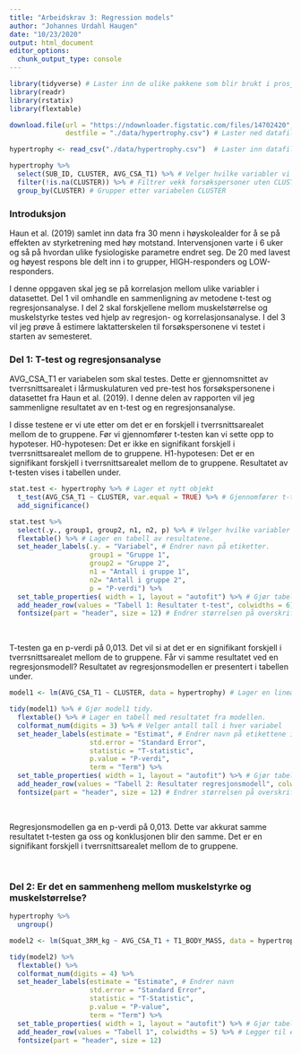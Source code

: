```yaml
---
title: "Arbeidskrav 3: Regression models"
author: "Johannes Urdahl Haugen"
date: "10/23/2020"
output: html_document
editor_options: 
  chunk_output_type: console
---
```


```r
library(tidyverse) # Laster inn de ulike pakkene som blir brukt i prosjektet
library(readr)
library(rstatix)
library(flextable)

download.file(url = "https://ndownloader.figstatic.com/files/14702420", 
              destfile = "./data/hypertrophy.csv") # Laster ned datafilen.

hypertrophy <- read_csv("./data/hypertrophy.csv")  # Laster inn datafilen og kobler den til objektet hypertrophy.

hypertrophy %>%
  select(SUB_ID, CLUSTER, AVG_CSA_T1) %>% # Velger hvilke variabler vi vil ha med
  filter(!is.na(CLUSTER)) %>% # Filtrer vekk forsøkspersoner uten CLUSTER
  group_by(CLUSTER) # Grupper etter variabelen CLUSTER

```

### Introduksjon
Haun et al. (2019) samlet inn data fra 30 menn i høyskolealder for å se på effekten av styrketrening med høy motstand. Intervensjonen varte i 6 uker og så på hvordan ulike fysiologiske parametre endret seg. De 20 med lavest og høyest respons ble delt inn i to grupper, HIGH-responders og LOW-responders.

I denne oppgaven skal jeg se på korrelasjon mellom ulike variabler i datasettet. Del 1 vil omhandle en sammenligning av metodene t-test og regresjonsanalyse. I del 2 skal forskjellene mellom muskelstørrelse og muskelstyrke testes ved hjelp av regresjon- og korrelasjonsanalyse. I del 3 vil jeg prøve å estimere laktatterskelen til forsøkspersonene vi testet i starten av semesteret.


### Del 1: T-test og regresjonsanalyse
AVG_CSA_T1 er variabelen som skal testes. Dette er gjennomsnittet av tverrsnittsarealet i lårmuskulaturen ved pre-test hos forsøkspersonene i datasettet fra Haun et al. (2019). I denne delen av rapporten vil jeg sammenligne resultatet av en t-test og en regresjonsanalyse. 

I disse testene er vi ute etter om det er en forskjell i tverrsnittsarealet mellom de to gruppene. Før vi gjennomfører t-testen kan vi sette opp to hypoteser. H0-hypotesen: Det er ikke en signifikant forskjell i tverrsnittsarealet mellom de to gruppene. H1-hypotesen: Det er en signifikant forskjell i tverrsnittsarealet mellom de to gruppene. Resultatet av t-testen vises i tabellen under.
<br>
```r
stat.test <- hypertrophy %>% # Lager et nytt objekt
  t_test(AVG_CSA_T1 ~ CLUSTER, var.equal = TRUE) %>% # Gjennomfører t-testen med valgte variabler med en varians som er registrert som lik.
  add_significance()

stat.test %>%
  select(.y., group1, group2, n1, n2, p) %>% # Velger hvilke variabler vi vil ha med.
  flextable() %>% # Lager en tabell av resultatene.
  set_header_labels(.y. = "Variabel", # Endrer navn på etiketter.
                    group1 = "Gruppe 1", 
                    group2 = "Gruppe 2",
                    n1 = "Antall i gruppe 1",
                    n2= "Antall i gruppe 2",
                    p = "P-verdi") %>%
  set_table_properties( width = 1, layout = "autofit") %>% # Gjør tabellen penere.
  add_header_row(values = "Tabell 1: Resultater t-test", colwidths = 6) %>% # Legger til en overskrift.
  fontsize(part = "header", size = 12) # Endrer størrelsen på overskriftene.

```
<br>

T-testen ga en p-verdi på 0,013. Det vil si at det er en signifikant forskjell i tverrsnittsarealet mellom de to gruppene. Får vi samme resultatet ved en regresjonsmodell? Resultatet av regresjonsmodellen er presentert i tabellen under.
<br>
```r
model1 <- lm(AVG_CSA_T1 ~ CLUSTER, data = hypertrophy) # Lager en lineær modell med CLUSTER som predictor fra datasettet hypertrophy.

tidy(model1) %>% # Gjør model1 tidy.
  flextable() %>% # Lager en tabell med resultatet fra modellen.
  colformat_num(digits = 3) %>% # Velger antall tall i hver variabel
  set_header_labels(estimate = "Estimat", # Endrer navn på etikettene i tabellen
                    std.error = "Standard Error", 
                    statistic = "T-statistic",
                    p.value = "P-verdi",
                    term = "Term") %>%
  set_table_properties( width = 1, layout = "autofit") %>% # Gjør tabellen penere.
  add_header_row(values = "Tabell 2: Resultater regresjonsmodell", colwidths = 5) %>% # Legger til en overskrift.
  fontsize(part = "header", size = 12) # Endrer størrelsen på overskriftene.

```
<br>

Regresjonsmodellen ga en p-verdi på 0,013. Dette var akkurat samme resultatet t-testen ga oss og konklusjonen blir den samme. Det er en signifikant forskjell i tverrsnittsarealet mellom de to gruppene.

<br>

### Del 2: Er det en sammenheng mellom muskelstyrke og muskelstørrelse?

```r
hypertrophy %>%
  ungroup()

model2 <- lm(Squat_3RM_kg ~ AVG_CSA_T1 + T1_BODY_MASS, data = hypertrophy)

tidy(model2) %>%
  flextable() %>%
  colformat_num(digits = 4) %>%
  set_header_labels(estimate = "Estimate", # Endrer navn 
                    std.error = "Standard Error", 
                    statistic = "T-Statistic",
                    p.value = "P-value",
                    term = "Term") %>%
  set_table_properties( width = 1, layout = "autofit") %>% # Gjør tabellen penere.
  add_header_row(values = "Tabell 1", colwidths = 5) %>% # Legger til en overskrift.
  fontsize(part = "header", size = 12) 

```

